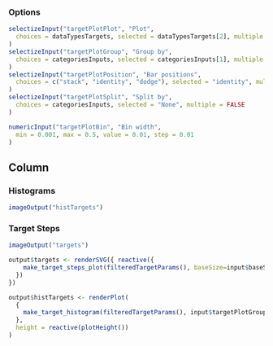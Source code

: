 
### Options
```r
selectizeInput("targetPlotPlot", "Plot",
  choices = dataTypesTargets, selected = dataTypesTargets[2], multiple = FALSE
)
selectizeInput("targetPlotGroup", "Group by",
  choices = categoriesInputs, selected = categoriesInputs[1], multiple = FALSE
)
selectizeInput("targetPlotPosition", "Bar positions",
  choices = c("stack", "identity", "dodge"), selected = "identity", multiple = FALSE
)
selectizeInput("targetPlotSplit", "Split by",
  choices = categoriesInputs, selected = "None", multiple = FALSE
)

numericInput("targetPlotBin", "Bin width",
  min = 0.001, max = 0.5, value = 0.01, step = 0.01
)
```

Column
--------------------------------------------

### Histograms  {data-height=1000}
```r
imageOutput("histTargets")
```

### Target Steps  {data-height=1000}
```r
imageOutput("targets")
```


```r
output$targets <- renderSVG({ reactive({
    make_target_steps_plot(filteredTargetParams(), baseSize=input$baseSize)
  })
})

output$histTargets <- renderPlot(
  {
    make_target_histogram(filteredTargetParams(), input$targetPlotGroup, input$targetPlotSplit, input$targetPlotPlot, input$targetPlotBin, input$targetPlotPosition, baseSize = input$baseSize)
  },
  height = reactive(plotHeight())
)
```